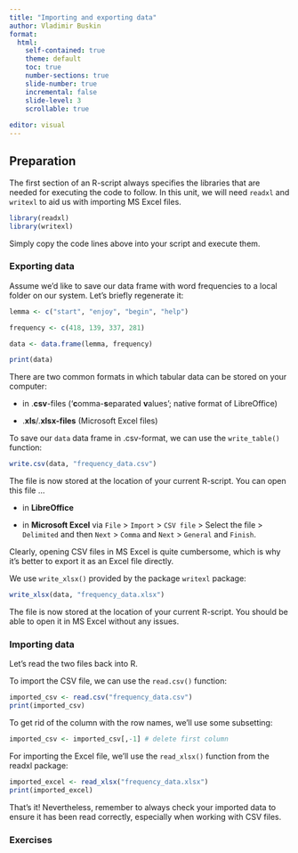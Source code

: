 ```yaml
---
title: "Importing and exporting data"
author: Vladimir Buskin
format:
  html:
    self-contained: true
    theme: default
    toc: true
    number-sections: true
    slide-number: true
    incremental: false
    slide-level: 3
    scrollable: true
    
editor: visual
---
```


## Preparation

The first section of an R-script always specifies the libraries that are
needed for executing the code to follow. In this unit, we will need
`readxl` and `writexl` to aid us with importing MS Excel files.

```r
library(readxl)
library(writexl)
```

Simply copy the code lines above into your script and execute them.

### Exporting data

Assume we'd like to save our data frame with word frequencies to a local
folder on our system. Let's briefly regenerate it:

```r
lemma <- c("start", "enjoy", "begin", "help")

frequency <- c(418, 139, 337, 281)

data <- data.frame(lemma, frequency)

print(data)
```

There are two common formats in which tabular data can be stored on your
computer:

-   in .**csv**-files ('**c**omma-**s**eparated **v**alues'; native
    format of LibreOffice)

-   .**xls**/.**xlsx-files** (Microsoft Excel files)

::: {.callout-note collapse="true" title="Export to CSV"}
To save our `data` data frame in .csv-format, we can use the
`write_table()` function:

```r
write.csv(data, "frequency_data.csv")
```

The file is now stored at the location of your current R-script. You can
open this file ...

-   in **LibreOffice**

-   in **Microsoft Excel** via `File` \> `Import` \> `CSV file` \>
    Select the file \> `Delimited` and then `Next` \> `Comma` and `Next`
    \> `General` and `Finish`.

Clearly, opening CSV files in MS Excel is quite cumbersome, which is why
it's better to export it as an Excel file directly.
:::

::: {.callout-note collapse="true" title="Export to Excel"}
We use `write_xlsx()` provided by the package `writexl` package:

```r
write_xlsx(data, "frequency_data.xlsx")
```

The file is now stored at the location of your current R-script. You
should be able to open it in MS Excel without any issues.
:::

### Importing data

Let's read the two files back into R.

::: {.callout-note collapse="true" title="Import from CSV"}
To import the CSV file, we can use the `read.csv()` function:

```r
imported_csv <- read.csv("frequency_data.csv")
print(imported_csv)
```

To get rid of the column with the row names, we'll use some subsetting:

```r
imported_csv <- imported_csv[,-1] # delete first column
```
:::

::: {.callout-note collapse="true" title="Import from Excel"}
For importing the Excel file, we'll use the `read_xlsx()` function from
the readxl package:

```r
imported_excel <- read_xlsx("frequency_data.xlsx")
print(imported_excel)
```
:::

That's it! Nevertheless, remember to always check your imported data to
ensure it has been read correctly, especially when working with CSV
files.

### Exercises
